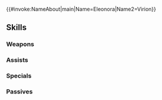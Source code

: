 {{#invoke:NameAbout|main|Name=Eleonora|Name2=Virion}}{{HeroPage Tabs}}
{{Hero Infobox
|Name=Eleonora
|Title=Shooting Starlet
|WeaponType=Colorless Bow
|Origin=Tokyo Mirage Sessions ♯FE Encore
|Gender=Female
|MoveType=Infantry
|actorJP=佐倉綾音,小上裕通
|actorEN=Jenny Yokobori,Taylor Henry
|artist=かかげ
|additionDate=January 17, 2020
|releaseDate=January 20, 2020
|randomStartTime=2020-02-20T07:00:00Z
|poolDate=February 7, 2020
|poolRarities=5
|TagID=エレオノーラ
|InternalID=479
|Properties=specRate_202208
|cv1=13
|cv2=100500
|description=A young half-Japanese actor who has Hollywood dreams. Polishes her acting skills while piercing enemies with Virion's arrows. Appears in Tokyo Mirage Sessions ♯FE Encore.
}}
{{Stats Page
|Lv1HP=18|Lv1ATK=7|Lv1SPD=8|Lv1DEF=8|Lv1RES=7
|GRHP=55|GRATK=70|GRSPD=70|GRDEF=40|GRRES=40
}}
==Skills==
===Weapons===
{{Weapons Table
|weapon1=Iron Bow
|weapon1Default=1
|weapon1Unlock=1
|weapon2=Steel Bow
|weapon2Default=3
|weapon2Unlock=2
|weapon3=Silver Bow
|weapon3Default=4
|weapon3Unlock=3
|weapon4=Mirage Longbow
|weapon4Default=5
|weapon4Unlock=5
}}
===Assists===
{{Assists Table
|assist1=Rally Speed
|assist1Default=4
|assist1Unlock=3
|assist2=Rally Atk/Spd
|assist2Default=
|assist2Unlock=4
|assist3=Rally Atk/Spd+
|assist3Default=
|assist3Unlock=5
}}
===Specials===
{{Specials Table
}}
===Passives===
{{Passives Table
|passiveA1=Atk/Spd Push 1
|passiveA2=Atk/Spd Push 2
|passiveA3=Atk/Spd Push 3
|passiveA4=Atk/Spd Push 4
|passiveA1Unlock=2
|passiveA2Unlock=3
|passiveA3Unlock=4
|passiveA4Unlock=5
|passiveB1=Spd/Def Ruse 1
|passiveB2=Spd/Def Ruse 2
|passiveB3=Spd/Def Ruse 3
|passiveB1Unlock=1
|passiveB2Unlock=2
|passiveB3Unlock=4
}}
{{Heroes Navbox}}